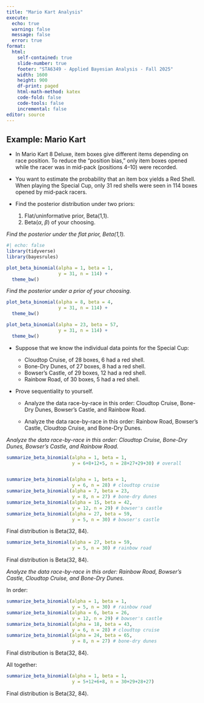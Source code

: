 ```yaml
---
title: "Mario Kart Analysis"
execute:
  echo: true
  warning: false
  message: false
  error: true
format: 
  html:
    self-contained: true
    slide-number: true
    footer: "STA6349 - Applied Bayesian Analysis - Fall 2025"
    width: 1600
    height: 900
    df-print: paged
    html-math-method: katex
    code-fold: false
    code-tools: false
    incremental: false
editor: source
---
```


## Example: Mario Kart

- In Mario Kart 8 Deluxe, item boxes give different items depending on race position. To reduce the "position bias," only item boxes opened while the racer was in mid-pack (positions 4–10) were recorded. 

- You want to estimate the probability that an item box yields a Red Shell. When playing the Special Cup, only 31 red shells were seen in 114 boxes opened by mid-pack racers.

- Find the posterior distribution under two priors:
    1. Flat/uninformative prior, Beta(1,1).
    2. Beta($\alpha$, $\beta$) of your choosing.

*Find the posterior under the flat prior, Beta(1,1).*

```r
#| echo: false
library(tidyverse)
library(bayesrules)
```

```r
plot_beta_binomial(alpha = 1, beta = 1,
                   y = 31, n = 114) +
  theme_bw()
```

*Find the posterior under a prior of your choosing.*

```r
plot_beta_binomial(alpha = 8, beta = 4,
                   y = 31, n = 114) +
  theme_bw()

plot_beta_binomial(alpha = 23, beta = 57,
                   y = 31, n = 114) +
  theme_bw()
```


- Suppose that we know the individual data points for the Special Cup:
    - Cloudtop Cruise, of 28 boxes, 6 had a red shell.
    - Bone-Dry Dunes, of 27 boxes, 8 had a red shell.
    - Bowser's Castle, of 29 boxes, 12 had a red shell.
    - Rainbow Road, of 30 boxes, 5 had a red shell.

- Prove sequentiality to yourself.

    - Analyze the data race-by-race in this order: Cloudtop Cruise, Bone-Dry Dunes, Bowser's Castle, and Rainbow Road.
    
    - Analyze the data race-by-race in this order: Rainbow Road, Bowser's Castle, Cloudtop Cruise, and Bone-Dry Dunes.
    
*Analyze the data race-by-race in this order: Cloudtop Cruise, Bone-Dry Dunes, Bowser's Castle, and Rainbow Road.*

```r
summarize_beta_binomial(alpha = 1, beta = 1,
                        y = 6+8+12+5, n = 28+27+29+30) # overall


summarize_beta_binomial(alpha = 1, beta = 1,
                        y = 6, n = 28) # cloudtop cruise
summarize_beta_binomial(alpha = 7, beta = 23,
                        y = 8, n = 27) # bone-dry dunes
summarize_beta_binomial(alpha = 15, beta = 42,
                        y = 12, n = 29) # bowser's castle
summarize_beta_binomial(alpha = 27, beta = 59,
                        y = 5, n = 30) # bowser's castle
```

Final distribution is Beta(32, 84).

```r
summarize_beta_binomial(alpha = 27, beta = 59,
                        y = 5, n = 30) # rainbow road
```

Final distribution is Beta(32, 84).

*Analyze the data race-by-race in this order: Rainbow Road, Bowser's Castle, Cloudtop Cruise, and Bone-Dry Dunes.*

In order:

```r
summarize_beta_binomial(alpha = 1, beta = 1,
                        y = 5, n = 30) # rainbow road
summarize_beta_binomial(alpha = 6, beta = 26,
                        y = 12, n = 29) # bowser's castle
summarize_beta_binomial(alpha = 18, beta = 43,
                        y = 6, n = 28) # cloudtop cruise
summarize_beta_binomial(alpha = 24, beta = 65,
                        y = 8, n = 27) # bone-dry dunes
```

Final distribution is Beta(32, 84).

All together: 

```r
summarize_beta_binomial(alpha = 1, beta = 1,
                        y = 5+12+6+8, n = 30+29+28+27)
```

Final distribution is Beta(32, 84).
